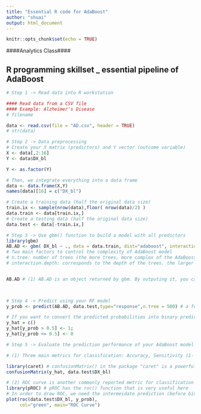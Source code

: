 ---
title: "Essential R code for AdaBoost"
author: "shuai"
output: html_document
---

```{r setup, include=FALSE}
knitr::opts_chunk$set(echo = TRUE)
```


####Analytics Class####

## R programming skillset _ essential pipeline of AdaBoost

```{r}
# Step 1 -> Read data into R workstation

#### Read data from a CSV file 
#### Example: Alzheimer's Disease
# filename

data <- read.csv(file = "AD.csv", header = TRUE)
# str(data)
```

```{r}
# Step 2 -> Data preprocessing
# Create your X matrix (predictors) and Y vector (outcome variable)
X <- data[,2:16]
Y <- data$DX_bl

Y <- as.factor(Y)

# Then, we integrate everything into a data frame
data <- data.frame(X,Y)
names(data)[16] = c("DX_bl")

# Create a training data (half the original data size)
train.ix <- sample(nrow(data),floor( nrow(data)/2) )
data.train <- data[train.ix,]
# Create a testing data (half the original data size)
data.test <- data[-train.ix,]

```


```{r}
# Step 3 -> Use gbm() function to build a model with all predictors
library(gbm)
AB.AD <- gbm( DX_bl ~ ., data = data.train, dist="adaboost", interaction.depth = 6, n.tree = 500) 
# Two main factors to control the complexity of AdaBoost model
# n.tree: number of trees (the more trees, more complex of the AdaBoost model)
# interaction.depth: corresponds to the depth of the trees. the larger the interaction.depth, the more complex of the trees


AB.AD # (1) AB.AD is an object returned by gbm. By outputing it, you can see the OOB error and classification errors in each class (remember, this is training error). (2) For instance, rf.AD$err.rate, has three columns, corresponding to OOB error, error on class 1, and error on class 2, respectively. Each row corresponds to a tree. To get the overall OOB error, simply do mean(rf.AD$err.rate[,"OOB"]). (3) rf.AD$importance: gives ranking scores of the variables, the larger the score, the more importance of the model. 

     

```


```{r}
# Step 4 -> Predict using your RF model
y_prob <- predict(AB.AD, data.test,type="response",n.tree = 500) # a few comments: 1) predict() is a function that you can find in many R pacakges. R package developers tend to agree to write such a function predict(obj, data), where obj is the obj of the created model by that package, and data is the data points you want to predict on. 2) While in many cases this is not needed, sometimes you do need to specify the argument "type". Here, in gbm, type must be either 'link' or 'response'. We use type="response", which means, y_hat are the predicted probabilities (a number between 0 and 1) of belonging to class "1".

# If you want to convert the predicted probabilities into binary predictions, below is how you could do so
y_hat = c() 
y_hat[y_prob > 0.5] <- 1; 
y_hat[y_prob <= 0.5] <- 0

```

```{r}
# Step 5 -> Evaluate the prediction performance of your AdaBoost model

# (1) Three main metrics for classification: Accuracy, Sensitivity (1- False Positive), Specificity (1 - False Negative)

library(caret) # confusionMatrix() in the package "caret" is a powerful function to summerize the prediction performance of a classification model, reporting metrics such as Accuracy, Sensitivity (1- False Positive), Specificity (1 - False Negative), to name a few. 
confusionMatrix(y_hat, data.test$DX_bl)

# (2) ROC curve is another commonly reported metric for classification models
library(pROC) # pROC has the roc() function that is very useful here
# In order to draw ROC, we need the intermeidate prediction (before binary classification). Thus, y_prob, is this intermeidate prediction. 
plot(roc(data.test$DX_bl, y_prob),
     col="green", main="ROC Curve")

```


